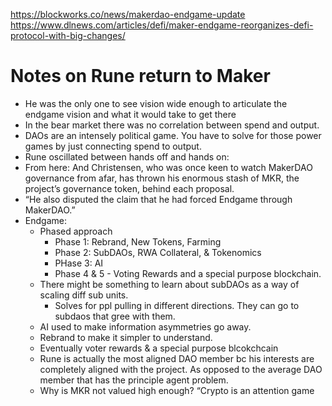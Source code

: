https://blockworks.co/news/makerdao-endgame-update
https://www.dlnews.com/articles/defi/maker-endgame-reorganizes-defi-protocol-with-big-changes/


# Notes on Rune return to Maker
- He was the only one to see vision wide enough to articulate the endgame vision and what it would take to get there
- In the bear market there was no correlation between spend and output.
- DAOs are an intensely political game.  You have to solve for those power games by just connecting spend to output.
- Rune oscillated between hands off and hands on:
- From here: And Christensen, who was once keen to watch MakerDAO governance from afar, has thrown his enormous stash of MKR, the project’s governance token, behind each proposal.
- “He also disputed the claim that he had forced Endgame through MakerDAO.”
- Endgame:
	-  Phased approach
		- Phase 1: Rebrand, New Tokens, Farming
		- Phase 2: SubDAOs, RWA Collateral, & Tokenomics
		- PHase 3: AI
		- Phase 4 & 5 - Voting Rewards and a special purpose blockchain.
	- There might be something to learn about subDAOs as a way of scaling diff sub units.
		- Solves for ppl pulling in different directions.  They can go to subdaos that gree with them.
	- AI used to make information asymmetries go away.
	- Rebrand to make it simpler to understand.
	- Eventually voter rewards & a special purpose blcokchcain
	- Rune is actually the most aligned DAO member bc his interests are completely aligned with the project.  As opposed to the average DAO member that has the principle agent problem.
	- Why is MKR not valued high enough? “Crypto is an attention game
